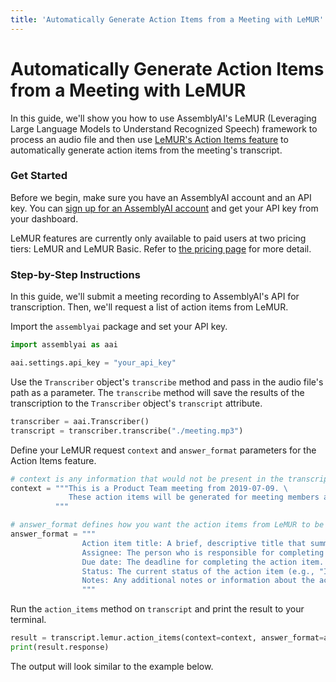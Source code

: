 ```yaml
---
title: 'Automatically Generate Action Items from a Meeting with LeMUR'
---
```





# Automatically Generate Action Items from a Meeting with LeMUR

In this guide, we'll show you how to use AssemblyAI's LeMUR (Leveraging Large Language Models to Understand Recognized Speech) framework to process an audio file and then use [LeMUR's Action Items feature](https://www.assemblyai.com/docs/api-reference/lemur) to automatically generate action items from the meeting's transcript.

### Get Started

Before we begin, make sure you have an AssemblyAI account and an API key. You can [sign up for an AssemblyAI account](https://www.assemblyai.com/app) and get your API key from your dashboard.

LeMUR features are currently only available to paid users at two pricing tiers: LeMUR and LeMUR Basic. Refer to [the pricing page](https://www.assemblyai.com/pricing#:~:text=LeMUR) for more detail.

### Step-by-Step Instructions

In this guide, we'll submit a meeting recording to AssemblyAI's API for transcription. Then, we'll request a list of action items from LeMUR.


Import the `assemblyai` package and set your API key.


```python
import assemblyai as aai

aai.settings.api_key = "your_api_key"
```

Use the `Transcriber` object's `transcribe` method and pass in the audio file's path as a parameter. The `transcribe` method will save the results of the transcription to the `Transcriber` object's `transcript` attribute.


```python
transcriber = aai.Transcriber()
transcript = transcriber.transcribe("./meeting.mp3")
```

Define your LeMUR request `context` and `answer_format` parameters for the Action Items feature.


```python
# context is any information that would not be present in the transcript but may be helpful to know when generating action items
context = """This is a Product Team meeting from 2019-07-09. \
             These action items will be generated for meeting members as a reminder, so there is no need to be excessively detailed in the action items.
          """

# answer_format defines how you want the action items from LeMUR to be presented.
answer_format = """
                Action item title: A brief, descriptive title that summarizes the action item.
                Assignee: The person who is responsible for completing the action item.
                Due date: The deadline for completing the action item.
                Status: The current status of the action item (e.g., "In progress", "Completed", "Deferred").
                Notes: Any additional notes or information about the action item.
                """
```

Run the `action_items` method on `transcript` and print the result to your terminal.


```python
result = transcript.lemur.action_items(context=context, answer_format=answer_format)
print(result.response)
```

The output will look similar to the example below.

